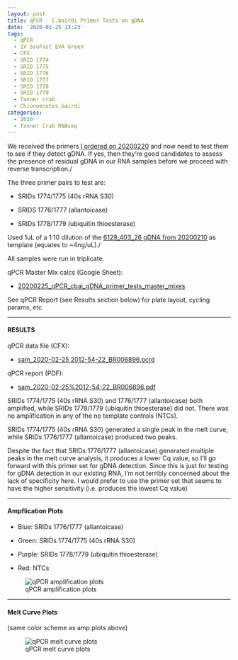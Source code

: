 ```yaml
---
layout: post
title: qPCR - C.bairdi Primer Tests on gDNA
date: '2020-02-25 13:23'
tags:
  - qPCR
  - 2x SsoFast EVA Green
  - CFX
  - SRID 1774
  - SRID 1775
  - SRID 1776
  - SRID 1777
  - SRID 1778
  - SRID 1779
  - Tanner crab
  - Chionoecetes bairdi
categories:
  - 2020
  - Tanner Crab RNAseq
---
```

We received the primers [I ordered on 20200220](https://robertslab.github.io/sams-notebook/posts/2020-02-20-Primer-Design---C.bairdi-Primers-for-Checking-RNA-for-Residual-gDNA/) and now need to test them to see if they detect gDNA. If yes, then they're good candidates to assess the presence of residual gDNA in our RNA samples before we proceed with reverse transcription./

The three primer pairs to test are:

- SRIDs 1774/1775 (40s rRNA S30)

- SRIDS 1776/1777 (allantoicase)

- SRIDs 1778/1779 (ubiquitin thioesterase)

Used 1uL of a 1:10 dilution of the [6129_403_26 gDNA from 20200210](https://robertslab.github.io/sams-notebook/posts/2020-02-10-DNA-Isolation-and-Quantification---Additional-C.bairdi-gDNA-from-Sample-6129_403_26/) as template (equates to ~4ng/uL)./

All samples were run in triplicate.


qPCR Master Mix calcs (Google Sheet):

- [20200225_qPCR_cbai_gDNA_primer_tests_master_mixes](https://docs.google.com/spreadsheets/d/1zJa6J-xfW6Fv-hqTFz4B77J0hl1Pfab1r_BtphJjSOk/edit?usp=sharing)


See qPCR Report (see Results section below) for plate layout, cycling params, etc.

---

#### RESULTS

qPCR data file (CFX):

- [sam_2020-02-25 2012-54-22_BR006896.pcrd](https://owl.fish.washington.edu/scaphapoda/qPCR_data/cfx_connect_data/sam_2020-02-25%2012-54-22_BR006896.pcrd)

qPCR report (PDF):

- [sam_2020-02-25%2012-54-22_BR006896.pdf](https://owl.fish.washington.edu/Athaliana/qPCR_data/qPCR_reports/sam_2020-02-25%2012-54-22_BR006896.pdf)

SRIDs 1774/1775 (40s rRNA S30) and 1776/1777 (allantoicase) both amplified, while SRIDs 1778/1779 (ubiquitin thioesterase) did not. There was no amplification in any of the no template controls (NTCs).

SRIDs 1774/1775 (40s rRNA S30) generated a single peak in the melt curve, while SRIDs 1776/1777 (allantoicase) produced two peaks.

Despite the fact that SRIDs 1776/1777 (allantoicase) generated multiple peaks in the melt curve analysis, it produces a lower Cq value, so I'll go forward with this primer set for gDNA detection. Since this is just for testing for gDNA detection in our existing RNA, I'm not terribly concerned about the lack of specificity here. I would prefer to use the primer set that seems to have the higher sensitivity (i.e. produces the lowest Cq value)


---

#### Ampflication Plots

- Blue: SRIDs 1776/1777 (allantoicase)

- Green: SRIDs 1774/1775 (40s rRNA S30)

- Purple: SRIDs 1778/1779 (ubiquitin thioesterase)

 - Red: NTCs

![qPCR amplification plots](https://owl.fish.washington.edu/Athaliana/qPCR_data/sam_2020-02-25%2012-54-22_amp_plots.png)



---

#### Melt Curve Plots

(same color scheme as amp plots above)


![qPCR melt curve plots](https://owl.fish.washington.edu/Athaliana/qPCR_data/sam_2020-02-25%2012-54-22_melt_plots.png)
